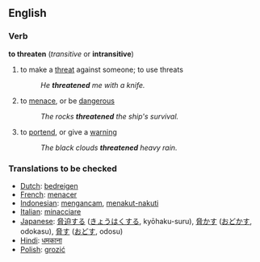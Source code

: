 ==English==
=== Verb ===
'''to threaten''' (''transitive'' or '''intransitive''')
# to make a [[threat]] against someone; to use threats
#:''He '''threatened''' me with a knife.''
# to [[menace]], or be [[dangerous]]
#:''The rocks '''threatened''' the ship's survival.''
# to [[portend]], or give a [[warning]]
#:''The black clouds '''threatened''' heavy rain.''

=== Translations to be checked ===
*[[Dutch]]: [[bedreigen]]
*[[French]]: [[menacer]]
*[[Indonesian]]: [[ancam|mengancam]], [[takut|menakut-nakuti]]
*[[Italian]]: [[minacciare]]
*[[Japanese]]: [[脅迫]]する ([[きょうはく]]する, kyōhaku-suru), [[脅かす]] ([[おどかす]], odokasu), [[脅す]] ([[おどす]], odosu)
*[[Hindi]]: [[धमकाना]]
*[[Polish]]: [[grozić]]